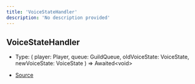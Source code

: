 ```yaml
---
title: 'VoiceStateHandler'
description: 'No description provided'
---
```


## VoiceStateHandler

- Type: (
  player: Player,
  queue: GuildQueue,
  oldVoiceState: VoiceState,
  newVoiceState: VoiceState
  ) => Awaited\<void>

- [Source](https://github.com/androz2091/discord-player/blob/ce04b3f4c6671029ce4d4aa9090e56ac7e7f5666/packages/discord-player/src/Player.ts#L65)
